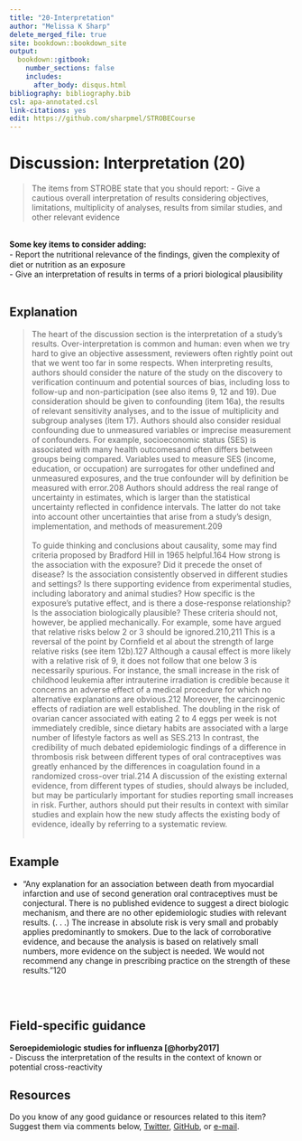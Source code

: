 ---
title: "20-Interpretation"
author: "Melissa K Sharp"
delete_merged_file: true
site: bookdown::bookdown_site
output:
  bookdown::gitbook:
    number_sections: false 
    includes: 
      after_body: disqus.html
bibliography: bibliography.bib
csl: apa-annotated.csl
link-citations: yes
edit: https://github.com/sharpmel/STROBECourse
---

# Discussion: Interpretation (20)
> The items from STROBE state that you should report: 
-	Give a cautious overall interpretation of results considering objectives, limitations, multiplicity of analyses, results from similar studies, and other relevant evidence

</br> 
**Some key items to consider adding:**   
- Report the nutritional relevance of the ﬁndings, given the complexity of diet or nutrition as an exposure  
- Give an interpretation of results in terms of a priori biological plausibility  
</br> 

## Explanation
> The heart of the discussion section is the interpretation of a study’s results. Over-interpretation is common and human: even when we try hard to give an objective assessment, reviewers often rightly point out that we went too far in some respects. When interpreting results, authors should consider the nature of the study on the discovery to verification continuum and potential sources of bias, including loss to follow-up and non-participation (see also items 9, 12 and 19). Due consideration should be given to confounding (item 16a), the results of relevant sensitivity analyses, and to the issue of multiplicity and subgroup analyses (item 17). Authors should also consider residual confounding due to unmeasured variables or imprecise measurement of confounders. For example, socioeconomic status (SES) is associated with many health outcomesand often differs between groups being compared. Variables used to measure SES (income, education, or occupation) are surrogates for other undefined and unmeasured exposures, and the true confounder will by definition be measured with error.208 Authors should address the real range of uncertainty in estimates, which is larger than the statistical uncertainty reflected in confidence intervals. The latter do not take into account other uncertainties that arise from a study’s design, implementation, and methods of measurement.209  
</br>
To guide thinking and conclusions about causality, some may find criteria proposed by Bradford Hill in 1965 helpful.164 How strong is the association with the exposure? Did it precede the onset of disease? Is the association consistently
observed in different studies and settings? Is there supporting evidence from experimental studies, including laboratory and animal studies? How specific is the exposure’s putative effect, and is there a dose-response relationship? Is the association biologically plausible? These criteria should not, however, be applied mechanically. For example, some have argued that relative risks below 2 or 3 should be ignored.210,211 This is a reversal of the point by Cornfield et al about the strength of large relative risks (see item 12b).127 Although a causal effect is more likely with a relative risk of 9, it does not follow that one below 3 is necessarily spurious. For instance, the small increase in the risk of childhood leukemia after intrauterine irradiation is credible because it concerns an adverse effect of a medical procedure for which no alternative explanations are obvious.212 Moreover, the carcinogenic effects of radiation are well established. The doubling in the risk of ovarian cancer associated with eating 2 to 4 eggs per week is not immediately credible, since dietary habits are associated with a large number of lifestyle factors as well as SES.213 In contrast, the credibility of much debated epidemiologic findings of a difference in thrombosis risk between different types of oral contraceptives was greatly enhanced by the differences in coagulation found in a randomized cross-over trial.214 A discussion of the existing external evidence, from different types of studies, should always be included, but may be particularly important for studies reporting small increases in risk. Further, authors should put their results in context with similar studies and explain how the new study affects the existing body of evidence, ideally by referring to a systematic review.
</br></br>

## Example
- “Any explanation for an association between death from myocardial infarction and use of second generation oral contraceptives must be conjectural. There is no published evidence to suggest a direct biologic mechanism, and there are no other epidemiologic studies with relevant results. (. . .) The increase in absolute risk is very small and probably applies predominantly to smokers. Due to the lack of corroborative evidence, and because the analysis is based on relatively small numbers, more evidence on the subject is needed. We would not recommend any change in prescribing practice on the strength of these results.”120  

</br></br> 

## Field-specific guidance  
**Seroepidemiologic studies for influenza [@horby2017]**  
- Discuss the interpretation of the results in the context of known or potential cross-reactivity </br> 

## Resources  
Do you know of any good guidance or resources related to this item? Suggest them via comments below, [Twitter](https://twitter.com/sharpmelk), [GitHub](https://github.com/sharpmel/STROBECourse), or [e-mail](mailto:melissaksharp@gmail.com).
</br> 